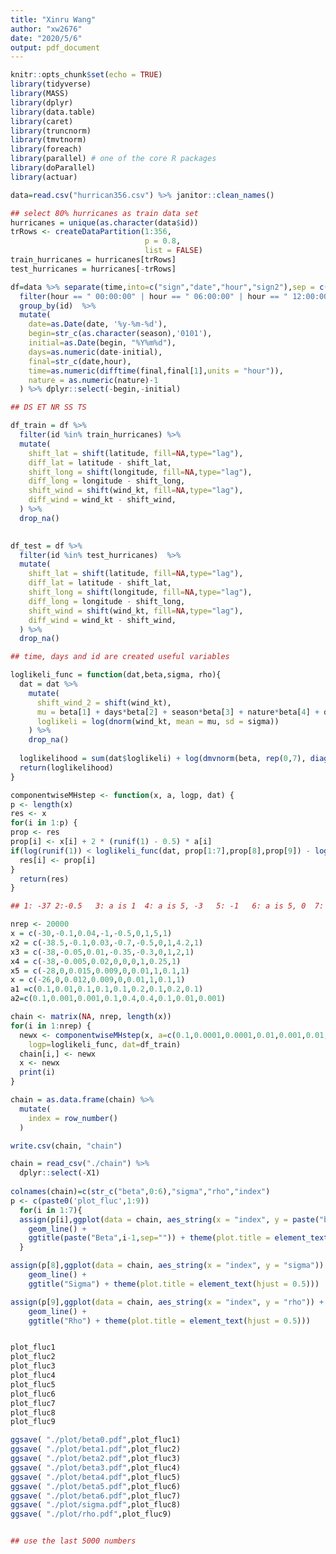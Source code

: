 ```yaml
---
title: "Xinru Wang"
author: "xw2676"
date: "2020/5/6"
output: pdf_document
---
```


```r
knitr::opts_chunk$set(echo = TRUE)
library(tidyverse)
library(MASS)
library(dplyr)
library(data.table)
library(caret)
library(truncnorm)
library(tmvtnorm)
library(foreach)
library(parallel) # one of the core R packages
library(doParallel)
library(actuar) 
```

```r
data=read.csv("hurrican356.csv") %>% janitor::clean_names()

## select 80% hurricanes as train data set
hurricanes = unique(as.character(data$id))
trRows <- createDataPartition(1:356,
                              p = 0.8,
                              list = FALSE)
train_hurricanes = hurricanes[trRows]
test_hurricanes = hurricanes[-trRows]

df=data %>% separate(time,into=c("sign","date","hour","sign2"),sep = c(1,9,18)) %>% dplyr::select(-sign,-sign2) %>%
  filter(hour == " 00:00:00" | hour == " 06:00:00" | hour == " 12:00:00" | hour == " 18:00:00") %>% 
  group_by(id)  %>%  
  mutate(
    date=as.Date(date, '%y-%m-%d'),
    begin=str_c(as.character(season),'0101'),
    initial=as.Date(begin, "%Y%m%d"),
    days=as.numeric(date-initial),
    final=str_c(date,hour),
    time=as.numeric(difftime(final,final[1],units = "hour")),
    nature = as.numeric(nature)-1
  ) %>% dplyr::select(-begin,-initial) 

## DS ET NR SS TS

df_train = df %>% 
  filter(id %in% train_hurricanes) %>% 
  mutate(
    shift_lat = shift(latitude, fill=NA,type="lag"),
    diff_lat = latitude - shift_lat,
    shift_long = shift(longitude, fill=NA,type="lag"),
    diff_long = longitude - shift_long,
    shift_wind = shift(wind_kt, fill=NA,type="lag"),
    diff_wind = wind_kt - shift_wind,
  ) %>% 
  drop_na()
  

df_test = df %>% 
  filter(id %in% test_hurricanes)  %>% 
  mutate(
    shift_lat = shift(latitude, fill=NA,type="lag"),
    diff_lat = latitude - shift_lat,
    shift_long = shift(longitude, fill=NA,type="lag"),
    diff_long = longitude - shift_long,
    shift_wind = shift(wind_kt, fill=NA,type="lag"),
    diff_wind = wind_kt - shift_wind,
  ) %>% 
  drop_na()

## time, days and id are created useful variables
```

```r
loglikeli_func = function(dat,beta,sigma, rho){
  dat = dat %>% 
    mutate(
      shift_wind_2 = shift(wind_kt),
      mu = beta[1] + days*beta[2] + season*beta[3] + nature*beta[4] + diff_lat*beta[5] + diff_long*beta[6] + diff_wind*beta[7] + rho*shift_wind_2,
      loglikeli = log(dnorm(wind_kt, mean = mu, sd = sigma)) 
    ) %>% 
    drop_na()
  
  loglikelihood = sum(dat$loglikeli) + log(dmvnorm(beta, rep(0,7), diag(1,7))) + log(dtruncnorm(rho, a=0, b=1,mean=0.5,sd=1/5)) +  log(dinvgamma(1/(sigma)^2, 0.001, 0.001))
  return(loglikelihood)
}
```

```{r，eval=FALSE}
componentwiseMHstep <- function(x, a, logp, dat) {
p <- length(x)
res <- x
for(i in 1:p) {
prop <- res
prop[i] <- x[i] + 2 * (runif(1) - 0.5) * a[i]
if(log(runif(1)) < loglikeli_func(dat, prop[1:7],prop[8],prop[9]) - loglikeli_func(dat, res[1:7],res[8],res[9]))
  res[i] <- prop[i] 
}
  return(res)
}

## 1: -37 2:-0.5   3: a is 1  4: a is 5, -3   5: -1   6: a is 5, 0  7: a is 2, 1  8: a is 2, 30  9: a is 2, 1 

nrep <- 20000
x = c(-30,-0.1,0.04,-1,-0.5,0,1,5,1)
x2 = c(-38.5,-0.1,0.03,-0.7,-0.5,0,1,4.2,1)
x3 = c(-38,-0.05,0.01,-0.35,-0.3,0,1,2,1)
x4 = c(-38,-0.005,0.02,0,0,0,1,0.25,1)
x5 = c(-28,0,0.015,0.009,0,0.01,1,0.1,1)
x = c(-26,0,0.012,0.009,0,0.01,1,0.1,1)
a1 =c(0.1,0.01,0.1,0.1,0.1,0.2,0.1,0.2,0.1)
a2=c(0.1,0.001,0.001,0.1,0.4,0.4,0.1,0.01,0.001)

chain <- matrix(NA, nrep, length(x))
for(i in 1:nrep) {
  newx <- componentwiseMHstep(x, a=c(0.1,0.0001,0.0001,0.01,0.001,0.01,0.001,0.02,0.0003),
    logp=loglikeli_func, dat=df_train)
  chain[i,] <- newx
  x <- newx
  print(i)
}

chain = as.data.frame(chain) %>% 
  mutate(
    index = row_number()
  )

write.csv(chain, "chain")
```


```r
chain = read_csv("./chain") %>% 
  dplyr::select(-X1) 
  
colnames(chain)=c(str_c("beta",0:6),"sigma","rho","index")
p <- c(paste0('plot_fluc',1:9))
  for(i in 1:7){
  assign(p[i],ggplot(data = chain, aes_string(x = "index", y = paste("beta",i-1,sep=""))) + geom_point(color = rgb(.2, .4, .2, .5)) +
    geom_line() + 
    ggtitle(paste("Beta",i-1,sep="")) + theme(plot.title = element_text(hjust = 0.5)))
  }

assign(p[8],ggplot(data = chain, aes_string(x = "index", y = "sigma")) + geom_point(color = rgb(.2, .4, .2, .5)) +
    geom_line() + 
    ggtitle("Sigma") + theme(plot.title = element_text(hjust = 0.5)))

assign(p[9],ggplot(data = chain, aes_string(x = "index", y = "rho")) + geom_point(color = rgb(.2, .4, .2, .5)) +
    geom_line() + 
    ggtitle("Rho") + theme(plot.title = element_text(hjust = 0.5)))


plot_fluc1
plot_fluc2
plot_fluc3
plot_fluc4
plot_fluc5
plot_fluc6
plot_fluc7
plot_fluc8
plot_fluc9

ggsave( "./plot/beta0.pdf",plot_fluc1)
ggsave( "./plot/beta1.pdf",plot_fluc2)
ggsave( "./plot/beta2.pdf",plot_fluc3)
ggsave( "./plot/beta3.pdf",plot_fluc4)
ggsave( "./plot/beta4.pdf",plot_fluc5)
ggsave( "./plot/beta5.pdf",plot_fluc6)
ggsave( "./plot/beta6.pdf",plot_fluc7)
ggsave( "./plot/sigma.pdf",plot_fluc8)
ggsave( "./plot/rho.pdf",plot_fluc9)


## use the last 5000 numbers




```




